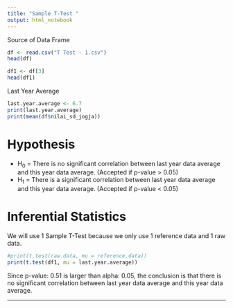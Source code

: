 ---
title: "Sample T-Test "
output: html_notebook
---

Source of Data Frame

```{r}
df <- read.csv("T Test - 1.csv")
head(df)
```



```{r}
df1 <- df[3]
head(df1)
```

Last Year Average

```{r}
last.year.average <- 6.7
print(last.year.average)
print(mean(df$nilai_sd_jogja))
```

# Hypothesis

* H<sub>0</sub> = There is no significant correlation between last year data average and this year data average. (Accepted if p-value > 0.05)
* H<sub>1</sub> = There is a significant correlation between last year data average and this year data average. (Accepted if p-value < 0.05)

# Inferential Statistics

We will use 1 Sample T-Test because we only use 1 reference data and 1 raw data.

```{r}
#print(t.test(raw.data, mu = reference.data))
print(t.test(df1, mu = last.year.average))
```

Since p-value: 0.51 is larger than alpha: 0.05, the conclusion is that there is no significant correlation between last year data average and this year data average.

***